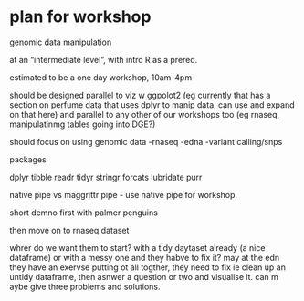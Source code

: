 # plan for workshop

genomic data manipulation

at an "intermediate level", with intro R as a prereq.

estimated to be a one day workshop, 10am-4pm

should be designed parallel to viz w ggpolot2 (eg currently that has a section on perfume data that uses dplyr to manip data, can use and expand on that here) and parallel to any other of our workshops too (eg rnaseq, manipulatinmg tables going into DGE?)

should focus on using genomic data
-rnaseq
-edna
-variant calling/snps

packages

dplyr
tibble
readr
tidyr
stringr
forcats
lubridate
purr

native pipe vs maggrittr pipe - use native pipe for workshop. 

short demno first with palmer penguins

then move on to rnaseq dataset

whrer do we want them to start? with a tidy daytaset already (a nice dataframe) or with a messy one and they habve to fix it? may at the edn they have an exervse putting ot all togther, they need to fix ie clean up an untidy dataframe, then asnwer a question or two and visualise it. can m aybe give three problems and solutions. 